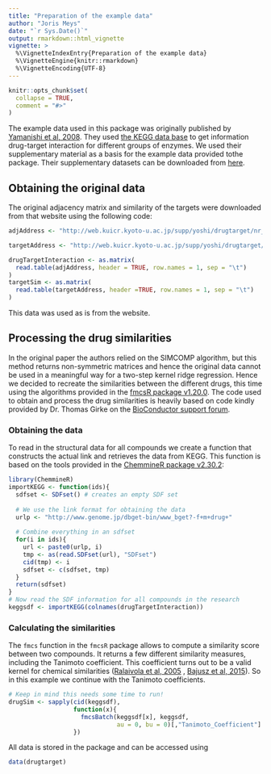 ```yaml
---
title: "Preparation of the example data"
author: "Joris Meys"
date: "`r Sys.Date()`"
output: rmarkdown::html_vignette
vignette: >
  %\VignetteIndexEntry{Preparation of the example data}
  %\VignetteEngine{knitr::rmarkdown}
  %\VignetteEncoding{UTF-8}
---
```


```r
knitr::opts_chunk$set(
  collapse = TRUE,
  comment = "#>"
)
```

The example data used in this package was originally published by
[Yamanishi et al, 2008](https://doi.org/10.1093/bioinformatics/btn162). They 
used [the KEGG data base](www.kegg.jp/) to get information drug-target
interaction for different groups of enzymes. We used their supplementary
material as a basis for the example data provided tothe package. Their
supplementary datasets can be downloaded from [here](web.kuicr.kyoto-u.ac.jp/supp/yoshi/drugtarget/).

## Obtaining the original data

The original adjacency matrix and similarity of the targets
were downloaded from that website using the following code:

```r
adjAddress <- "http://web.kuicr.kyoto-u.ac.jp/supp/yoshi/drugtarget/nr_admat_dgc.txt"

targetAddress <- "http://web.kuicr.kyoto-u.ac.jp/supp/yoshi/drugtarget/nr_simmat_dg.txt"

drugTargetInteraction <- as.matrix(
  read.table(adjAddress, header = TRUE, row.names = 1, sep = "\t")
)
targetSim <- as.matrix(
  read.table(targetAddress, header =TRUE, row.names = 1, sep = "\t")
)
```

This data was used as is from the website.

## Processing the drug similarities

In the original paper the authors relied on the SIMCOMP algorithm, but this
method returns non-symmetric matrices and hence the original data cannot
be used in a meaningful way for a two-step kernel ridge regression. Hence we decided to recreate the similarities between the different drugs,
this time using the algorithms provided in the 
[fmcsR package v1.20.0](https://bioconductor.org/packages/release/bioc/html/fmcsR.html). 
The code used to obtain and process the drug similarities is heavily based on
code kindly provided by Dr. Thomas Girke on the 
[BioConductor support forum](https://support.bioconductor.org/p/106712/#106744).

### Obtaining the data

To read in the structural data for all compounds we create a function that
constructs the actual link and retrieves the data from KEGG. This function
is based on the tools provided in the 
[ChemmineR package v2.30.2](http://bioconductor.org/packages/ChemmineR/):

```r
library(ChemmineR)
importKEGG <- function(ids){
  sdfset <- SDFset() # creates an empty SDF set
  
  # We use the link format for obtaining the data
  urlp <- "http://www.genome.jp/dbget-bin/www_bget?-f+m+drug+"
  
  # Combine everything in an sdfset
  for(i in ids){
    url <- paste0(urlp, i)
    tmp <- as(read.SDFset(url), "SDFset")
    cid(tmp) <- i
    sdfset <- c(sdfset, tmp)
  }
  return(sdfset)
}
# Now read the SDF information for all compounds in the research
keggsdf <- importKEGG(colnames(drugTargetInteraction))
```

### Calculating the similarities

The `fmcs` function in the `fmcsR` package allows to compute a similarity
score between two compounds. It returns a few different similarity measures,
including the Tanimoto coefficient. This coefficient turns out to be a 
valid kernel for chemical similarities 
([Ralaivola et al, 2005](https://doi.org/10.1016/j.neunet.2005.07.009) ,
[Bajusz et al, 2015](https://doi.org/10.1186/s13321-015-0069-3)). So
in this example we continue with the Tanimoto coefficients.

```r
# Keep in mind this needs some time to run! 
drugSim <- sapply(cid(keggsdf),
                  function(x){
                    fmcsBatch(keggsdf[x], keggsdf,
                              au = 0, bu = 0)[,"Tanimoto_Coefficient"]
                  })
```

All data is stored in the package and can be accessed using

```r
data(drugtarget)
```